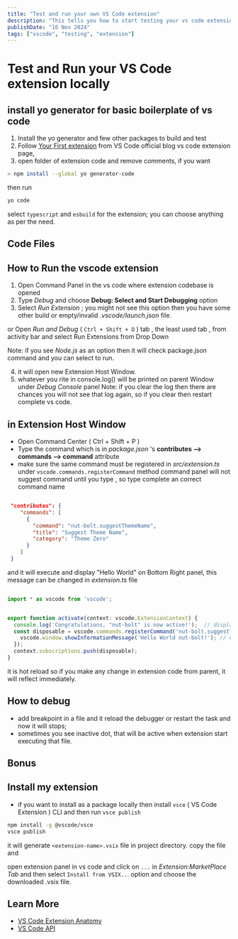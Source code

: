 ```yaml
---
title: "Test and run your own VS Code extension"
description: "This tells you how to start testing your vs code extension locally and debug"
publishDate: "16 Nov 2024"
tags: ["vscode", "testing", "extension"]
---
```


# Test and Run your VS Code extension locally

## install yo generator for basic boilerplate of vs code

1. Install the yo generator and few other packages to build and test
2. Follow [Your First extension](https://code.visualstudio.com/api/get-started/your-first-extension)  from VS Code official blog vs code extension page,
3. open folder of extension code and remove comments, if you want

```sh
> npm install --global yo generator-code
```

then run

```sh
yo code
```

select `typescript` and `esbuild` for the extension; you can choose anything as per the need.

## Code Files

## How to Run the vscode extension

1. Open Command Panel in the vs code where extension codebase is opened
2. Type _Debug_ and choose __Debug: Select and Start Debugging__ option
3. Select _Run Extension_ ; you might not see this option then you have some other build or empty/invalid _.vscode/launch.json_ file.

or Open _Run and Debug_ ( `Ctrl + Shift + D` ) tab , the least used tab , from activity bar and select Run Extensions from Drop Down

Note: if you see _Node.js_ as an option then it will check package.json command and you can select to run.

4. it will open new Extension Host Window.
5. whatever you rite in console.log() will be printed on parent Window under _Debug Console_ panel
Note: if you clear the log then there are chances you will not see that log again, so if you clear then restart complete vs code.

## in Extension Host Window  

- Open Command Center ( Ctrl + Shift + P )
- Type the command which is in _package.json_ 's __contributes --> commands --> command__ attribute
- make sure the same command must be registered in _src/extension.ts_ under `vscode.commands.registerCommand` method
command panel will not suggest command until you type , so type complete an correct command name

```json

 "contributes": {
    "commands": [
      {
        "command": "nut-bolt.suggestThemeName",
        "title": "Suggest Theme Name",
        "category": "Theme Zero"
      }
    ]
 }
```

and it will execute and display "Hello World" on Bottom Right panel, this message can be changed in _extension.ts_ file

```ts title="src/extension.ts"

import * as vscode from 'vscode';


export function activate(context: vscode.ExtensionContext) {
  console.log('Congratulations, "nut-bolt" is now active!');  // displayed in the parent window, under DEBUG CONSOLE
  const disposable = vscode.commands.registerCommand('nut-bolt.suggestThemeName', async () => {
    vscode.window.showInformationMessage('Hello World nut-bolt!'); // displayed in child window i.e. Extension Host Window
  });
  context.subscriptions.push(disposable);
}


```

it is hot reload so if you make any change in extension code from parent, it will reflect immediately.

## How to debug

- add breakpoint in a file and it reload the debugger or restart the task and now it will stops;
- sometimes you see inactive dot, that will be active when extension start executing that file.

## Bonus

## Install my extension

- if you want to install as a package locally then install `vsce` ( VS Code Extension ) CLI and then run `vsce publish`

```sh
npm install -g @vscode/vsce
vsce publish
```

it will generate `<extension-name>.vsix` file in project directory. copy the file and

open extension panel in vs code and click on `...` in _Extension:MarketPlace Tab_ and then select `Install from VSIX..`. option and choose the downloaded .vsix file.

## Learn More

- [VS Code Extension Anatomy](https://code.visualstudio.com/api/get-started/extension-anatomy)
- [VS Code API](https://code.visualstudio.com/api/references/vscode-api)
